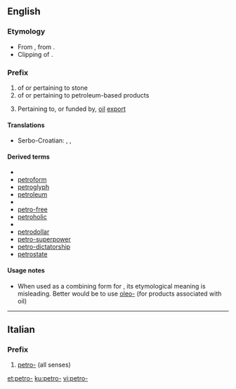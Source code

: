 ==English==

===Etymology===
* From {{etyl|la|en}} {{term|petra|lang=la||stone, rock}}, from {{etyl|grc|en}} {{term|sc=polytonic|πέτρα|tr=pétra|lang=grc||stone, rock}}.
* Clipping of {{term|petroleum|lang=en}}.

===Prefix===
{{en-prefix}}

# of or pertaining to stone
# of or pertaining to petroleum-based products
# {{context|neologism|lang=en}} Pertaining to, or funded by, [[oil]] [[export]]

====Translations====
{{trans-top|of or pertaining to stone}}
* Serbo-Croatian: {{t-|sh|petr-}}, {{t-|sh|petri-}}, {{t-|sh|petro-}}
{{trans-mid}}
{{trans-bottom}}

====Derived terms====
* {{sense|of stone}}
* [[petroform]]
* [[petroglyph]]
* [[petroleum]]
* {{sense|of petroleum-based products}}
* [[petro-free]]
* [[petroholic]]
* {{sense|of, or funded by, oil export}}
* [[petrodollar]]
* [[petro-superpower]]
* [[petro-dictatorship]]
* [[petrostate]]

====Usage notes====
* When used as a combining form for {{term|petroleum|lang=en}}, its etymological meaning is misleading. Better would be to use [[oleo-]] (for products associated with oil)

----

==Italian==

===Prefix===
{{head|it|prefix}}

# [[#English|petro-]] (all senses)

[[et:petro-]]
[[ku:petro-]]
[[vi:petro-]]